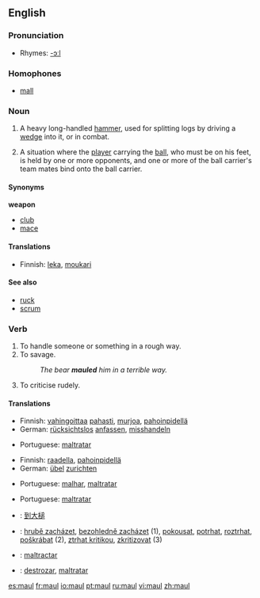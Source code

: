 {{see|Maul}}
==English==

===Pronunciation===
*Rhymes: [[Rhymes:English:-ɔːl|-ɔːl]]

===Homophones===
*[[mall]]

===Noun===
{{en-noun}}

# A heavy long-handled [[hammer]], used for splitting logs by driving a [[wedge]] into it, or in combat.
# {{rugby}} A situation where the [[player]] carrying the [[ball]], who must be on his feet, is held by one or more opponents, and one or more of the ball carrier's team mates bind onto the ball carrier.

====Synonyms====
'''weapon'''
*[[club]]
*[[mace]]

====Translations====
{{trans-top|heavy, long-handled hammer}}
*Finnish: [[leka]], [[moukari]]
{{trans-bottom}}

====See also====
* [[ruck]]
* [[scrum]]

===Verb===
{{en-verb}}

# To handle someone or something in a rough way.
# To savage.
#:''The bear '''mauled''' him in a terrible way.''
# To criticise rudely.

====Translations====
{{trans-top|handle in a rough way}}
*Finnish: [[vahingoittaa]] [[paha|pahasti]], [[murjoa]], [[pahoinpidellä]]
*German: [[rücksichtslos]] [[anfassen]], [[misshandeln]]
{{trans-mid}}
*Portuguese: [[maltratar]]
{{trans-bottom}}

{{trans-top|savage}}
*Finnish: [[raadella]], [[pahoinpidellä]]
*German: [[übel]] [[zurichten]]
{{trans-mid}}
*Portuguese: [[malhar]], [[maltratar]]
{{trans-bottom}}

{{trans-top|to criticise rudely}}
{{trans-mid}}
*Portuguese: [[maltratar]]
{{trans-bottom}}

{{checktrans}}
{{trans-top|translations to be checked}}
*{{ttbc|Chinese}}: [[到大槌]]
*{{ttbc|Czech}}: [[hrubě zacházet]], [[bezohledně zacházet]]  (1), [[pokousat]], [[potrhat]], [[roztrhat]], [[poškrábat]] (2),  [[ztrhat kritikou]], [[zkritizovat]] (3)
*{{ttbc|Interlingua}}: [[maltractar]]
*{{ttbc|Spanish}}: [[destrozar]], [[maltratar]]
{{trans-bottom}}

[[es:maul]]
[[fr:maul]]
[[io:maul]]
[[pt:maul]]
[[ru:maul]]
[[vi:maul]]
[[zh:maul]]